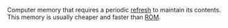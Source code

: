 Computer memory that requires a periodic [[refresh]] to maintain its contents.  This memory is usually cheaper and faster than [[ROM]].